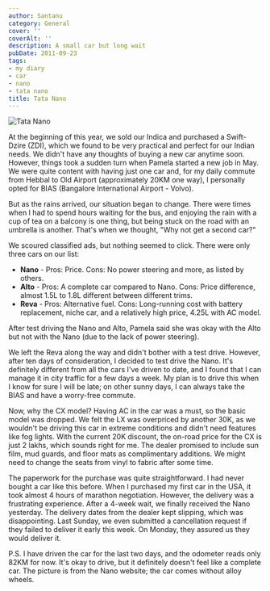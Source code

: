 ```yaml
---
author: Santanu
category: General
cover: ''
coverAlt: ''
description: A small car but long wait
pubDate: 2011-09-23
tags:
- my diary
- car
- nano
- tata nano
title: Tata Nano
---
```



<Image src={pic1} alt="Tata Nano"/>

At the beginning of this year, we sold our Indica and purchased a Swift-Dzire (ZDI), which we found to be very practical and perfect for our Indian needs. We didn't have any thoughts of buying a new car anytime soon. However, things took a sudden turn when Pamela started a new job in May. We were quite content with having just one car and, for my daily commute from Hebbal to Old Airport (approximately 20KM one way), I personally opted for BIAS (Bangalore International Airport - Volvo).

But as the rains arrived, our situation began to change. There were times when I had to spend hours waiting for the bus, and enjoying the rain with a cup of tea on a balcony is one thing, but being stuck on the road with an umbrella is another. That's when we thought, "Why not get a second car?"

We scoured classified ads, but nothing seemed to click. There were only three cars on our list:

- **Nano** - Pros: Price. Cons: No power steering and more, as listed by others.
- **Alto** - Pros: A complete car compared to Nano. Cons: Price difference, almost 1.5L to 1.8L different between different trims.
- **Reva** - Pros: Alternative fuel. Cons: Long-running cost with battery replacement, niche car, and a relatively high price, 4.25L with AC model.

After test driving the Nano and Alto, Pamela said she was okay with the Alto but not with the Nano (due to the lack of power steering).

We left the Reva along the way and didn't bother with a test drive. However, after ten days of consideration, I decided to test drive the Nano. It's definitely different from all the cars I've driven to date, and I found that I can manage it in city traffic for a few days a week. My plan is to drive this when I know for sure I will be late; on other sunny days, I can always take the BIAS and have a worry-free commute.

Now, why the CX model? Having AC in the car was a must, so the basic model was dropped. We felt the LX was overpriced by another 30K, as we wouldn't be driving this car in extreme conditions and didn't need features like fog lights. With the current 20K discount, the on-road price for the CX is just 2 lakhs, which sounds right for me. The dealer promised to include sun film, mud guards, and floor mats as complimentary additions. We might need to change the seats from vinyl to fabric after some time.

The paperwork for the purchase was quite straightforward. I had never bought a car like this before. When I purchased my first car in the USA, it took almost 4 hours of marathon negotiation. However, the delivery was a frustrating experience. After a 4-week wait, we finally received the Nano yesterday. The delivery dates from the dealer kept slipping, which was disappointing. Last Sunday, we even submitted a cancellation request if they failed to deliver it early this week. On Monday, they assured us they would deliver it.

P.S. I have driven the car for the last two days, and the odometer reads only 82KM for now. It's okay to drive, but it definitely doesn't feel like a complete car. The picture is from the Nano website; the car comes without alloy wheels.